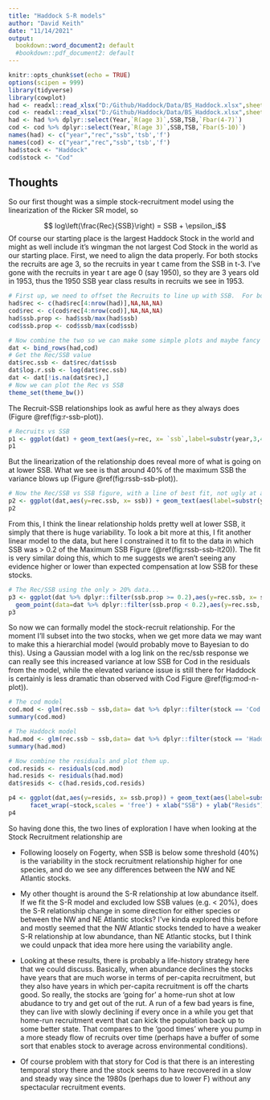 ```yaml
---
title: "Haddock S-R models"
author: "David Keith"
date: "11/14/2021"
output:
  bookdown::word_document2: default
  #bookdown::pdf_document2: default
---
```


```r
knitr::opts_chunk$set(echo = TRUE)
options(scipen = 999)
library(tidyverse)
library(cowplot)
had <- readxl::read_xlsx("D:/Github/Haddock/Data/BS_Haddock.xlsx",sheet = "Haddock")
cod <- readxl::read_xlsx("D:/Github/Haddock/Data/BS_Haddock.xlsx",sheet = "Cod")
had <- had %>% dplyr::select(Year,`R(age 3)`,SSB,TSB,`Fbar(4-7)`)
cod <- cod %>% dplyr::select(Year,`R(age 3)`,SSB,TSB,`Fbar(5-10)`)
names(had) <- c("year","rec","ssb",'tsb','f')
names(cod) <- c("year","rec","ssb",'tsb','f')
had$stock <- "Haddock"
cod$stock <- "Cod"

```

## Thoughts

So our first thought was a simple stock-recruitment model using the linearization of the Ricker SR model, so

$$ log\left(\frac{Rec}{SSB}\right) = SSB + \epsilon_i$$
Of course our starting place is the largest Haddock Stock in the world and might as well include it's wingman the not largest Cod Stock in the world as our starting place. First, we need to align the data properly.  For both stocks the recruits are age 3, so the recruits in year t came from the SSB in t-3. I've gone with the recruits in year t are age 0 (say 1950), so they are 3 years old in 1953, thus the 1950 SSB year class results in recruits we see in 1953.


```r
# First up, we need to offset the Recruits to line up with SSB.  For both Haddock and Cod 
had$rec <- c(had$rec[4:nrow(had)],NA,NA,NA)
cod$rec <- c(cod$rec[4:nrow(cod)],NA,NA,NA)
had$ssb.prop <- had$ssb/max(had$ssb)
cod$ssb.prop <- cod$ssb/max(cod$ssb)

# Now combine the two so we can make some simple plots and maybe fancy models later
dat <- bind_rows(had,cod)
# Get the Rec/SSB value
dat$rec.ssb <- dat$rec/dat$ssb
dat$log.r.ssb <- log(dat$rec.ssb)
dat <- dat[!is.na(dat$rec),]
# Now we can plot the Rec vs SSB
theme_set(theme_bw())
```



The Recruit-SSB relationships look as awful here as they always does (Figure \@ref(fig:r-ssb-plot)).  

```r
# Recruits vs SSB
p1 <- ggplot(dat) + geom_text(aes(y=rec, x= `ssb`,label=substr(year,3,4)),size=2) + facet_wrap(~stock,scales = 'free') + xlab("SSB") + ylab("Recruits")
p1

```

But the linearization of the relationship does reveal more of what is going on at lower SSB.  What we see is that around 40% of the maximum SSB the variance blows up (Figure \@ref(fig:rssb-ssb-plot)).  

```r

# Now the Rec/SSB vs SSB figure, with a line of best fit, not ugly at all....
p2 <- ggplot(dat,aes(y=rec.ssb, x= ssb)) + geom_text(aes(label=substr(year,3,4)),size=2) + scale_y_log10() + facet_wrap(~stock,scales = 'free') + xlab("SSB") + ylab("Rec/SSB") + geom_smooth(method='lm')
p2
```

From this, I think the linear relationship holds pretty well at lower SSB, it simply that there is huge variability.  To look a bit more at this, I fit another linear model to the data, but here I constrained it to fit to the data in which SSB was > 0.2 of the Maximum SSB Figure (\@ref(fig:rssb-ssb-lt20)). The fit is very similar doing this, which to me suggests we aren't seeing any evidence higher or lower than expected compensation at low SSB for these stocks.

```r

# The Rec/SSB using the only > 20% data...
p3 <- ggplot(dat %>% dplyr::filter(ssb.prop >= 0.2),aes(y=rec.ssb, x= ssb.prop)) +  scale_y_log10() + geom_text(aes(label=substr(year,3,4)),size=2) +
  geom_point(data=dat %>% dplyr::filter(ssb.prop < 0.2),aes(y=rec.ssb, x= ssb.prop)) + facet_wrap(~stock,scales = 'free') + xlab("SSB") + ylab("Rec/SSB") + geom_smooth(method='lm') 
p3

```

So now we can formally model the stock-recruit relationship.  For the moment I'll subset into the two stocks, when we get more data we may want to make this a hierarchial model (would probably move to Bayesian to do this). Using a Gaussian model with a log link on the rec/ssb response we can really see this increased variance at low SSB for Cod in the residuals from the model, while the elevated variance issue is still there for Haddock is certainly is less dramatic than observed with Cod Figure \@ref(fig:mod-n-plot)).

```r
# The cod model
cod.mod <- glm(rec.ssb ~ ssb,data= dat %>% dplyr::filter(stock == 'Cod'),family =gaussian(link = "log"))
summary(cod.mod)

# The Haddock model
had.mod <- glm(rec.ssb ~ ssb,data= dat %>% dplyr::filter(stock == 'Haddock'),family =gaussian(link = "log"))
summary(had.mod)

# Now combine the residuals and plot them up.
cod.resids <- residuals(cod.mod)
had.resids <- residuals(had.mod)
dat$resids <- c(had.resids,cod.resids)

p4 <- ggplot(dat,aes(y=resids, x= ssb.prop)) + geom_text(aes(label=substr(year,3,4)),size=2) +
      facet_wrap(~stock,scales = 'free') + xlab("SSB") + ylab("Resids")  + geom_hline(yintercept = 0,linetype=2,color='grey')
p4

```

So having done this, the two lines of exploration I have when looking at the Stock Recruitment relationship are

  - Following loosely on Fogerty, when SSB is below some threshold (40%) is the variability in the stock recruitment relationship higher for one species, and do we see any differences between the NW and NE Atlantic stocks.

  - My other thought is around the S-R relationship at low abundance itself.  If we fit the S-R model and excluded low SSB values (e.g. < 20%), does the S-R relationship change in some direction for either species or between the NW and NE Atlantic stocks?  I've kinda explored this before and mostly seemed that the NW Atlantic stocks tended to have a weaker S-R relationship at low abundance, than NE Atlantic stocks, but I think we could unpack that idea more here using the variability angle.

  - Looking at these results, there is probably a life-history strategy here that we could discuss.  Basically, when abundance declines the stocks have years that are much worse in terms of per-capita recruitment, but they also have years in which per-capita recruitment is off the charts good. So really, the stocks are 'going for' a home-run shot at low abudance to try and get out of the rut.  A run of a few bad years is fine, they can live with slowly declining if every once in a while you get that home-run recruitment event that can kick the population back up to some better state. That compares to the 'good times' where you pump in a more steady flow of recruits over time (perhaps have a buffer of some sort that enables stock to average across environmental conditions).
  
  - Of course problem with that story for Cod is that there is an interesting temporal story there and the stock seems to have recovered in a slow and steady way since the 1980s (perhaps due to lower F) without any spectacular recruitment events.